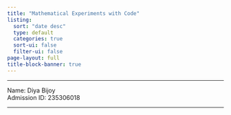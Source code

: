 ```yaml
---
title: "Mathematical Experiments with Code"
listing:
  sort: "date desc"
  type: default
  categories: true
  sort-ui: false
  filter-ui: false
page-layout: full
title-block-banner: true
---
```


------------------------------------------------------------------------

Name: Diya Bijoy\
Admission ID: 235306018

------------------------------------------------------------------------
